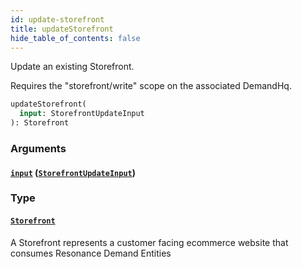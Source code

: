 ```yaml
---
id: update-storefront
title: updateStorefront
hide_table_of_contents: false
---
```



Update an existing Storefront.
    
Requires the "storefront/write" scope on the associated DemandHq.

```graphql
updateStorefront(
  input: StorefrontUpdateInput
): Storefront
```


### Arguments

#### [`input`](#) ([`StorefrontUpdateInput`](/developers/demandhq-apis/demand-api/graphql/reference/inputs/storefront-update-input))




### Type

#### [`Storefront`](/developers/demandhq-apis/demand-api/graphql/reference/objects/storefront)

A Storefront represents a customer facing ecommerce website that consumes Resonance Demand Entities




